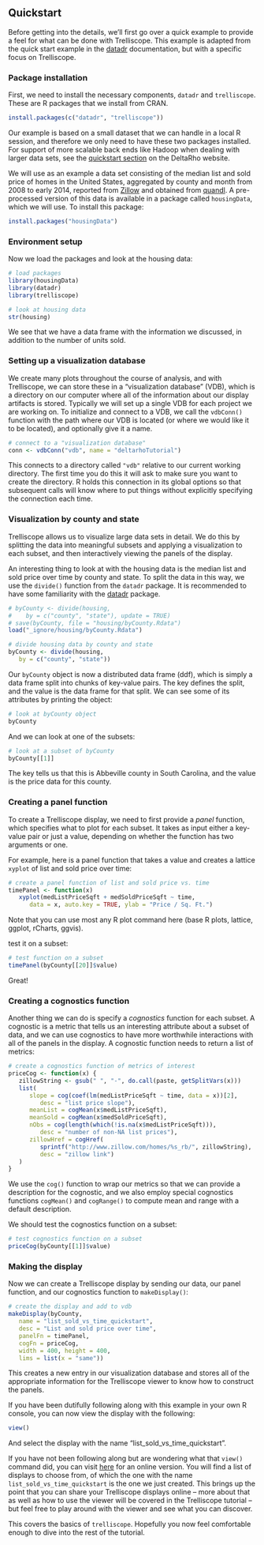 ## Quickstart

Before getting into the details, we'll first go over a quick example to provide a feel for what can be done with Trelliscope.  This example is adapted from the quick start example in the [datadr](http://deltarho.org/docs-datadr) documentation, but with a specific focus on Trelliscope.

### Package installation

First, we need to install the necessary components, `datadr` and `trelliscope`.  These are R packages that we install from CRAN.

```r
install.packages(c("datadr", "trelliscope"))
```

Our example is based on a small dataset that we can handle in a local R session, and therefore we only need to have these two packages installed.  For support of more scalable back ends like Hadoop when dealing with larger data sets, see the [quickstart section](http://deltarho.org/#quickstart) on the DeltaRho website.

We will use as an example a data set consisting of the median list and sold price of homes in the United States, aggregated by county and month from 2008 to early 2014, reported from [Zillow](http://www.zillow.com) and obtained from [quandl](https://www.quandl.com).  A pre-processed version of this data is available in a package called `housingData`, which we will use.  To install this package:

```r
install.packages("housingData")
```

### Environment setup

Now we load the packages and look at the housing data:

```r
# load packages
library(housingData)
library(datadr)
library(trelliscope)

# look at housing data
str(housing)
```

We see that we have a data frame with the information we discussed, in addition to the number of units sold.

### Setting up a visualization database

We create many plots throughout the course of analysis, and with Trelliscope, we can store these in a "visualization database" (VDB), which is a directory on our computer where all of the information about our display artifacts is stored.  Typically we will set up a single VDB for each project we are working on.  To initialize and connect to a VDB, we call the `vdbConn()` function with the path where our VDB is located (or where we would like it to be located), and optionally give it a name.

```r
# connect to a "visualization database"
conn <- vdbConn("vdb", name = "deltarhoTutorial")
```

This connects to a directory called `"vdb"` relative to our current working directory.  The first time you do this it will ask to make sure you want to create the directory.  R holds this connection in its global options so that subsequent calls will know where to put things without explicitly specifying the connection each time.

### Visualization by county and state

Trelliscope allows us to visualize large data sets in detail.  We do this by splitting the data into meaningful subsets and applying a visualization to each subset, and then interactively viewing the panels of the display.

An interesting thing to look at with the housing data is the median list and sold price over time by county and state.  To split the data in this way, we use the `divide()` function from the `datadr` package.  It is recommended to have some familiarity with the [datadr](http://deltarho.org/docs-datadr) package.

```r
# byCounty <- divide(housing,
#    by = c("county", "state"), update = TRUE)
# save(byCounty, file = "housing/byCounty.Rdata")
load("_ignore/housing/byCounty.Rdata")
```


```r
# divide housing data by county and state
byCounty <- divide(housing,
   by = c("county", "state"))
```

Our `byCounty` object is now a distributed data frame (ddf), which is simply a data frame split into chunks of key-value pairs.  The key defines the split, and the value is the data frame for that split.  We can see some of its attributes by printing the object:

```r
# look at byCounty object
byCounty
```

And we can look at one of the subsets:

```r
# look at a subset of byCounty
byCounty[[1]]
```

The key tells us that this is Abbeville county in South Carolina, and the value is the price data for this county.

### Creating a panel function

To create a Trelliscope display, we need to first provide a *panel* function, which specifies what to plot for each subset.  It takes as input either a key-value pair or just a value, depending on whether the function has two arguments or one.

For example, here is a panel function that takes a value and creates a lattice `xyplot` of list and sold price over time:

```r
# create a panel function of list and sold price vs. time
timePanel <- function(x)
   xyplot(medListPriceSqft + medSoldPriceSqft ~ time,
      data = x, auto.key = TRUE, ylab = "Price / Sq. Ft.")
```

Note that you can use most any R plot command here (base R plots, lattice, ggplot, rCharts, ggvis).

 test it on a subset:
```r
# test function on a subset
timePanel(byCounty[[20]]$value)
```

Great!

### Creating a cognostics function

Another thing we can do is specify a *cognostics* function for each subset.  A cognostic is a metric that tells us an interesting attribute about a subset of data, and we can use cognostics to have more worthwhile interactions with all of the panels in the display.  A cognostic function needs to return a list of metrics:

```r
# create a cognostics function of metrics of interest
priceCog <- function(x) {
   zillowString <- gsub(" ", "-", do.call(paste, getSplitVars(x)))
   list(
      slope = cog(coef(lm(medListPriceSqft ~ time, data = x))[2],
         desc = "list price slope"),
      meanList = cogMean(x$medListPriceSqft),
      meanSold = cogMean(x$medSoldPriceSqft),
      nObs = cog(length(which(!is.na(x$medListPriceSqft))),
         desc = "number of non-NA list prices"),
      zillowHref = cogHref(
         sprintf("http://www.zillow.com/homes/%s_rb/", zillowString),
         desc = "zillow link")
   )
}
```

We use the `cog()` function to wrap our metrics so that we can provide a description for the cognostic, and we also employ special cognostics functions `cogMean()` and `cogRange()` to compute mean and range with a default description.

We should test the cognostics function on a subset:

```r
# test cognostics function on a subset
priceCog(byCounty[[1]]$value)
```

### Making the display

Now we can create a Trelliscope display by sending our data, our panel function, and our cognostics function to `makeDisplay()`:

```r
# create the display and add to vdb
makeDisplay(byCounty,
   name = "list_sold_vs_time_quickstart",
   desc = "List and sold price over time",
   panelFn = timePanel,
   cogFn = priceCog,
   width = 400, height = 400,
   lims = list(x = "same"))
```

This creates a new entry in our visualization database and stores all of the appropriate information for the Trelliscope viewer to know how to construct the panels.

If you have been dutifully following along with this example in your own R console, you can now view the display with the following:

```r
view()
```

And select the display with the name "list_sold_vs_time_quickstart".

If you have not been following along but are wondering what that `view()` command did, you can visit <a href="http://hafen.shinyapps.io/trelliscopeTutorial/" target="_blank">here</a> for an online version.  You will find a list of displays to choose from, of which the one with the name `list_sold_vs_time_quickstart` is the one we just created.  This brings up the point that you can share your Trelliscope displays online -- more about that as well as how to use the viewer will be covered in the Trelliscope tutorial -- but feel free to play around with the viewer and see what you can discover.

This covers the basics of `trelliscope`.  Hopefully you now feel comfortable enough to dive into the rest of the tutorial.
